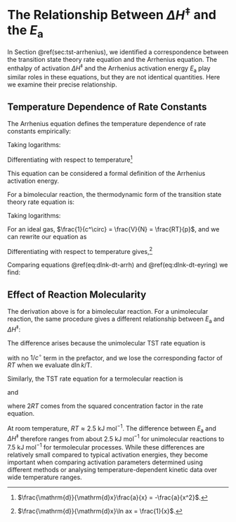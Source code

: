 # The Relationship Between $\Delta H^\ddagger$ and the $E_\mathrm{a}$ {#appendix-activation}

In Section \@ref(sec:tst-arrhenius), we identified a correspondence between the transition state theory rate equation and the Arrhenius equation. The enthalpy of activation $\Delta H^\ddagger$ and the Arrhenius activation energy $E_\mathrm{a}$ play similar roles in these equations, but they are not identical quantities. Here we examine their precise relationship.

## Temperature Dependence of Rate Constants

The Arrhenius equation defines the temperature dependence of rate constants empirically:

\begin{equation}
k = A\mathrm{e}^{-E_\mathrm{a}/RT}
(\#eq:arrhenius)
\end{equation}

Taking logarithms:

\begin{equation}
\ln k = \ln A - \frac{E_\mathrm{a}}{RT}
(\#eq:arrhenius-ln)
\end{equation}

Differentiating with respect to temperature^[$\frac{\mathrm{d}}{\mathrm{d}x}\frac{a}{x} = -\frac{a}{x^2}$.]

\begin{equation}
\frac{\mathrm{d}\ln k}{\mathrm{d}T} = \frac{E_\mathrm{a}}{RT^2}
(\#eq:dlnk-dt-arrh)
\end{equation}

This equation can be considered a formal definition of the Arrhenius activation energy.

For a bimolecular reaction, the thermodynamic form of the transition state theory rate equation is:

\begin{equation}
k = \frac{k_\mathrm{B}T}{hc^\circ}\mathrm{e}^{\Delta S^\ddagger/R}\mathrm{e}^{-\Delta H^\ddagger/RT}
(\#eq:eyring)
\end{equation}

Taking logarithms:

\begin{equation}
\ln k = \ln\left(\frac{k_\mathrm{B}T}{hc^\circ}\right) + \frac{\Delta S^\ddagger}{R} - \frac{\Delta H^\ddagger}{RT}
(\#eq:eyring-linear)
\end{equation}

For an ideal gas, $\frac{1}{c^\circ} = \frac{V}{N} = \frac{RT}{p}$, and we can rewrite our equation as

\begin{equation}
\ln k = \ln\left(\frac{k_\mathrm{B}T}{h}\right) + \ln\left(\frac{RT}{p}\right) + \frac{\Delta S^\ddagger}{R} - \frac{\Delta H^\ddagger}{RT}
(\#eq:eyring-linear-expanded)
\end{equation}

Differentiating with respect to temperature gives,^[$\frac{\mathrm{d}}{\mathrm{d}x}\ln ax = \frac{1}{x}$.]

\begin{equation}
\frac{\mathrm{d}\ln k}{\mathrm{d}T} = \frac{1}{T} + \frac{1}{T} + \frac{\Delta H^\ddagger}{RT^2}
(\#eq:dlnk-dt-eyring)
\end{equation}

Comparing equations \@ref(eq:dlnk-dt-arrh) and \@ref(eq:dlnk-dt-eyring) we find:

\begin{equation}
E_\mathrm{a} = \Delta H^\ddagger + 2RT
(\#eq:relationship-bimolecular)
\end{equation}

## Effect of Reaction Molecularity

The derivation above is for a bimolecular reaction. For a unimolecular reaction, the same procedure gives a different relationship between $E_\mathrm{a}$ and $\Delta H^\ddagger$:

\begin{equation}
E_\mathrm{a} = \Delta H^\ddagger + RT
(\#eq:relationship-unimolecular)
\end{equation}

The difference arises because the unimolecular TST rate equation is 

\begin{equation}
k = \frac{k_\mathrm{B}T}{h}\mathrm{e}^{\Delta S^\ddagger/R}\mathrm{e}^{-\Delta H^\ddagger/RT}
(\#eq:eyring-unimolecular)
\end{equation}

with no $1/c^\circ$ term in the prefactor, and we lose the corresponding factor of $RT$ when we evaluate $\mathrm{d} \ln k / \mathrm{T}$.

Similarly, the TST rate equation for a termolecular reaction is

\begin{equation}
k = \frac{k_\mathrm{B}T}{h{c^\circ}^2}\mathrm{e}^{\Delta S^\ddagger/R}\mathrm{e}^{-\Delta H^\ddagger/RT}
(\#eq:eyring-termolecular)
\end{equation}

and

\begin{equation}
E_\mathrm{a} = \Delta H^\ddagger + 3RT
(\#eq:relationship-termolecular)
\end{equation}

where $2RT$ comes from the squared concentration factor in the rate equation.

At room temperature, $RT \approx 2.5$ kJ mol$^{-1}$. The difference between $E_\mathrm{a}$ and $\Delta H^\ddagger$ therefore ranges from about 2.5 kJ mol$^{-1}$ for unimolecular reactions to 7.5 kJ mol$^{-1}$ for termolecular processes. While these differences are relatively small compared to typical activation energies, they become important when comparing activation parameters determined using different methods or analysing temperature-dependent kinetic data over wide temperature ranges.
